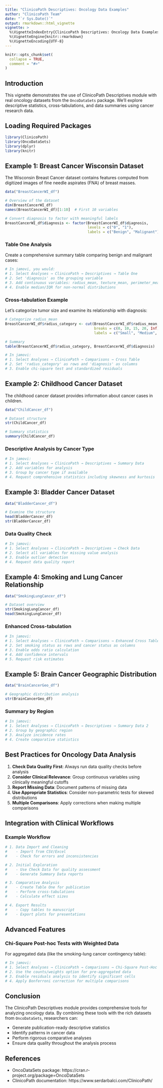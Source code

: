 ```yaml
---
title: "ClinicoPath Descriptives: Oncology Data Examples"
author: "ClinicoPath Team"
date: "`r Sys.Date()`"
output: rmarkdown::html_vignette
vignette: >
  %\VignetteIndexEntry{ClinicoPath Descriptives: Oncology Data Examples}
  %\VignetteEngine{knitr::rmarkdown}
  %\VignetteEncoding{UTF-8}
---
```


```r
knitr::opts_chunk$set(
  collapse = TRUE,
  comment = "#>"
)
```

## Introduction

This vignette demonstrates the use of ClinicoPath Descriptives module with real oncology datasets from the `OncoDataSets` package. We'll explore descriptive statistics, cross-tabulations, and data summaries using cancer research data.

## Loading Required Packages

```r
library(ClinicoPath)
library(OncoDataSets)
library(dplyr)
library(knitr)
```

## Example 1: Breast Cancer Wisconsin Dataset

The Wisconsin Breast Cancer dataset contains features computed from digitized images of fine needle aspirates (FNA) of breast masses.

```r
data("BreastCancerWI_df")

# Overview of the dataset
dim(BreastCancerWI_df)
names(BreastCancerWI_df)[1:10]  # First 10 variables

# Convert diagnosis to factor with meaningful labels
BreastCancerWI_df$diagnosis <- factor(BreastCancerWI_df$diagnosis, 
                                      levels = c("0", "1"),
                                      labels = c("Benign", "Malignant"))
```

### Table One Analysis

Create a comprehensive summary table comparing benign and malignant cases:

```r
# In jamovi, you would:
# 1. Select Analyses → ClinicoPath → Descriptives → Table One
# 2. Set 'diagnosis' as the grouping variable
# 3. Add continuous variables: radius_mean, texture_mean, perimeter_mean, area_mean
# 4. Enable median/IQR for non-normal distributions
```

### Cross-tabulation Example

Let's categorize tumor size and examine its relationship with diagnosis:

```r
# Categorize radius_mean
BreastCancerWI_df$radius_category <- cut(BreastCancerWI_df$radius_mean,
                                         breaks = c(0, 10, 15, 20, Inf),
                                         labels = c("Small", "Medium", "Large", "Very Large"))

# Summary
table(BreastCancerWI_df$radius_category, BreastCancerWI_df$diagnosis)
```

```r
# In jamovi:
# 1. Select Analyses → ClinicoPath → Comparisons → Cross Table
# 2. Set 'radius_category' as rows and 'diagnosis' as columns
# 3. Enable chi-square test and standardized residuals
```

## Example 2: Childhood Cancer Dataset

The childhood cancer dataset provides information about cancer cases in children.

```r
data("ChildCancer_df")

# Dataset structure
str(ChildCancer_df)

# Summary statistics
summary(ChildCancer_df)
```

### Descriptive Analysis by Cancer Type

```r
# In jamovi:
# 1. Select Analyses → ClinicoPath → Descriptives → Summary Data
# 2. Add variables for analysis
# 3. Group by cancer type if available
# 4. Request comprehensive statistics including skewness and kurtosis
```

## Example 3: Bladder Cancer Dataset

```r
data("BladderCancer_df")

# Examine the structure
head(BladderCancer_df)
str(BladderCancer_df)
```

### Data Quality Check

```r
# In jamovi:
# 1. Select Analyses → ClinicoPath → Descriptives → Check Data
# 2. Select all variables for missing value analysis
# 3. Enable outlier detection
# 4. Request data quality report
```

## Example 4: Smoking and Lung Cancer Relationship

```r
data("SmokingLungCancer_df")

# Dataset overview
str(SmokingLungCancer_df)
head(SmokingLungCancer_df)
```

### Enhanced Cross-tabulation

```r
# In jamovi:
# 1. Select Analyses → ClinicoPath → Comparisons → Enhanced Cross Table
# 2. Set smoking status as rows and cancer status as columns
# 3. Enable odds ratio calculation
# 4. Add confidence intervals
# 5. Request risk estimates
```

## Example 5: Brain Cancer Geographic Distribution

```r
data("BrainCancerGeo_df")

# Geographic distribution analysis
str(BrainCancerGeo_df)
```

### Summary by Region

```r
# In jamovi:
# 1. Select Analyses → ClinicoPath → Descriptives → Summary Data 2
# 2. Group by geographic region
# 3. Analyze incidence rates
# 4. Create comparative statistics
```

## Best Practices for Oncology Data Analysis

1. **Check Data Quality First**: Always run data quality checks before analysis
2. **Consider Clinical Relevance**: Group continuous variables using clinically meaningful cutoffs
3. **Report Missing Data**: Document patterns of missing data
4. **Use Appropriate Statistics**: Consider non-parametric tests for skewed distributions
5. **Multiple Comparisons**: Apply corrections when making multiple comparisons

## Integration with Clinical Workflows

### Example Workflow

```r
# 1. Data Import and Cleaning
#    - Import from CSV/Excel
#    - Check for errors and inconsistencies

# 2. Initial Exploration
#    - Use Check Data for quality assessment
#    - Generate Summary Data reports

# 3. Comparative Analysis
#    - Create Table One for publication
#    - Perform cross-tabulations
#    - Calculate effect sizes

# 4. Export Results
#    - Copy tables to manuscript
#    - Export plots for presentations
```

## Advanced Features

### Chi-Square Post-hoc Tests with Weighted Data

For aggregated data (like the smoking-lung cancer contingency table):

```r
# In jamovi:
# 1. Select Analyses → ClinicoPath → Comparisons → Chi-Square Post-Hoc Tests
# 2. Use the counts/weights option for pre-aggregated data
# 3. Enable residuals analysis to identify significant cells
# 4. Apply Bonferroni correction for multiple comparisons
```

## Conclusion

The ClinicoPath Descriptives module provides comprehensive tools for analyzing oncology data. By combining these tools with the rich datasets from `OncoDataSets`, researchers can:

- Generate publication-ready descriptive statistics
- Identify patterns in cancer data
- Perform rigorous comparative analyses
- Ensure data quality throughout the analysis process

## References

- OncoDataSets package: https://cran.r-project.org/package=OncoDataSets
- ClinicoPath documentation: https://www.serdarbalci.com/ClinicoPath/